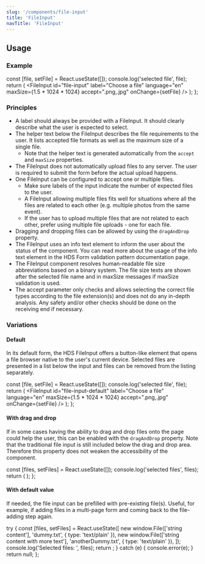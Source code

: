 ```yaml
---
slug: '/components/file-input'
title: 'FileInput'
navTitle: 'FileInput'
---
```




## Usage

### Example

  const [file, setFile] = React.useState([]);
  console.log('selected file', file);
  return (
    <FileInput
      id="file-input"
      label="Choose a file"
      language="en"
      maxSize={1.5 * 1024 * 1024}
      accept=".png,.jpg"
      onChange={setFile}
    />
  );
};

<PlaygroundPreview>
  <FileInputExample />
</PlaygroundPreview>

### Principles

- A label should always be provided with a FileInput. It should clearly describe what the user is expected to select.
- The helper text below the FileInput describes the file requirements to the user. It lists accepted file formats as well as the maximum size of a single file.
  - Note that the helper text is generated automatically from the `accept` and `maxSize` properties.
- The FileInput does not automatically upload files to any server. The user is required to submit the form before the actual upload happens.
- One FileInput can be configured to accept one or multiple files.
  - Make sure labels of the input indicate the number of expected files to the user.
  - A FileInput allowing multiple files fits well for situations where all the files are related to each other (e.g. multiple photos from the same event).
  - If the user has to upload multiple files that are not related to each other, prefer using multiple file uploads - one for each file.
- Dragging and dropping files can be allowed by using the `dragAndDrop` property.
- The FileInput uses an info text element to inform the user about the status of the component. You can read more about the usage of the info text element in the <InternalLink href="/patterns/forms/form-validation#3-info-message">HDS Form validation pattern documentation page</InternalLink>.
- The FileInput component resolves human-readable file size abbreviations based on a binary system. The file size texts are shown after the selected file name and in maxSize messages if maxSize validation is used.
- The accept parameter only checks and allows selecting the correct file types according to the file extension(s) and does not do any in-depth analysis. Any safety and/or other checks should be done on the receiving end if necessary.

### Variations

#### Default

In its default form, the HDS FileInput offers a button-like element that opens a file browser native to the user's current device. Selected files are presented in a list below the input and files can be removed from the listing separately.

  const [file, setFile] = React.useState([]);
  console.log('selected file', file);
  return (
    <FileInput
      id="file-input-default"
      label="Choose a file"
      language="en"
      maxSize={1.5 * 1024 * 1024}
      accept=".png,.jpg"
      onChange={setFile}
    />
  );
};

<PlaygroundPreview>
  <FileInputDefault />
</PlaygroundPreview>

#### With drag and drop

If in some cases having the ability to drag and drop files onto the page could help the user, this can be enabled with the `dragAndDrop` property. Note that the traditional file input is still included below the drag and drop area. Therefore this property does not weaken the accessibility of the component.

  const [files, setFiles] = React.useState([]);
  console.log('selected files', files);
  return (
    <FileInput
      multiple
      dragAndDrop
      id="file-input-drag-and-drop"
      label="Drag and drop files here"
      language="en"
      accept=".png,.jpg"
      onChange={setFiles}
    />
  );
};

<PlaygroundPreview>
  <FileInputDragAndDrop />
</PlaygroundPreview>

#### With default value

If needed, the file input can be prefilled with pre-existing file(s). Useful, for example, if adding files in a multi-page form and coming back to the file-adding step again.

  try {
    const [files, setFiles] = React.useState([
      new window.File(['string content'], 'dummy.txt', { type: 'text/plain' }),
      new window.File(['string content with more text'], 'anotherDummy.txt', { type: 'text/plain' }),
    ]);
    console.log('Selected files: ', files);
    return <FileInput multiple id="file-input-default-value" language="en" onChange={setFiles} defaultValue={files} />;
  } catch (e) {
    console.error(e);
  }
  return null;
};

<PlaygroundPreview>
  <FileInputDefaultValue />
</PlaygroundPreview>
